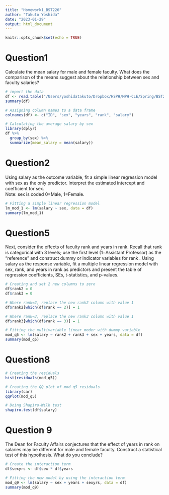```yaml
---
title: "Homework1_BST226"
author: "Takuto Yoshida"
date: "2023-01-29"
output: html_document
---
```


```r
knitr::opts_chunk$set(echo = TRUE)
```

# Question1
Calculate the mean salary for male and female faculty. What does the comparison of the means suggest about the relationship between sex and faculty salaries? 
```r
# import the data
df <- read.table("/Users/yoshidatakuto/Dropbox/HSPH/MPH-CLE/Spring/BST226/Homework/salary.txt")
summary(df)

# Assigning column names to a data frame
colnames(df) <- c("ID", "sex", "years", "rank", "salary")

# Calculating the average salary by sex
library(dplyr)
df %>% 
  group_by(sex) %>%
  summarize(mean_salary = mean(salary))
```

# Question2
Using salary as the outcome variable, ﬁt a simple linear regression model with sex as the only predictor. Interpret the estimated intercept and coefﬁcient for sex.                               
Note: sex is coded 0=Male, 1=Female. 
```r
# Fitting a simple linear regression model
lm_mod_1 <- lm(salary ~ sex, data = df)
summary(lm_mod_1)
```
# Question5
Next, consider the effects of faculty rank and years in rank. Recall that rank is categorical with 3 levels; use the ﬁrst level (1=Assistant Professor) as the “reference” and construct dummy or indicator variables for rank . Using salary as the response variable, ﬁt a multiple linear regression model with sex, rank, and years in rank as predictors and present the table of regression coefficients, SEs, t-statistics, and p-values. 
```r
# Creating and set 2 new columns to zero
df$rank2 = 0
df$rank3 = 0

# Where rank=2, replace the new rank2 column with value 1
df$rank2[which(df$rank == 2)] = 1

# Where rank=3, replace the new rank3 column with value 1
df$rank3[which(df$rank == 3)] = 1

# Fitting the multivariable linear moder with dummy variable
mod_q5 <- lm(salary ~ rank2 + rank3 + sex + years, data = df)
summary(mod_q5)

```
# Question8
```r
# Creating the residuals
hist(residuals(mod_q5))

# Creating the QQ plot of mod_q5 residuals
library(car)
qqPlot(mod_q5)

# Doing Shapiro-Wilk test
shapiro.test(df$salary)
```
# Question 9
The Dean for Faculty Affairs conjectures that the effect of years in rank  on salaries may be different for male and female faculty. Construct a statistical test of this hypothesis. What do you conclude? 
```r
# Create the interaction term
df$sexyrs <- df$sex * df$years

# Fitting the new model by using the interaction term
mod_q9 <- lm(salary ~ sex + years + sexyrs, data = df)
summary(mod_q9)
```















